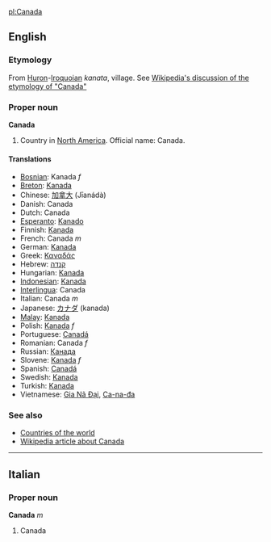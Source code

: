 [[pl:Canada]]
==English==

===Etymology===
From [[Huron]]-[[Iroquoian]] ''kanata'', village.  See [[w:Canada#Origin_of_the_name|Wikipedia's discussion of the etymology of "Canada"]]<!--Should "kanata" be capitalised, as it is in Wikipedia?-->

===Proper noun===
'''Canada'''

# Country in [[North America]]. Official name: Canada.

====Translations====
*[[Bosnian]]: Kanada ''f''
*[[Breton]]: [[Kanada]]
*Chinese: [[加拿大]] (Jīanádà)
*Danish: Canada
*Dutch: Canada
*[[Esperanto]]: [[Kanado]]
*Finnish: [[Kanada]]
*French: Canada ''m''
*German: [[Kanada]]
*Greek: [[Καναδάς]]
*Hebrew: [[קנדה]]
*Hungarian: [[Kanada]]
*[[Indonesian]]: [[Kanada]]
*[[Interlingua]]: Canada
*Italian: Canada ''m''
*Japanese: [[カナダ]] (kanada)
*[[Malay]]: [[Kanada]]
*Polish: [[Kanada]]  ''f''
*Portuguese: [[Canadá]]
*Romanian: Canada ''f''
*Russian: [[Канада]]
*Slovene: [[Kanada]] ''f''
*Spanish: [[Canadá]]
*Swedish: [[Kanada]]
*Turkish: [[Kanada]]
*Vietnamese: [[Gia Nã Đại]], [[Ca-na-đa]]

===See also===
*[[Countries of the world]]
*[[w:Canada|Wikipedia article about Canada]]

----
==Italian==
===Proper noun===
'''Canada''' ''m''

#Canada